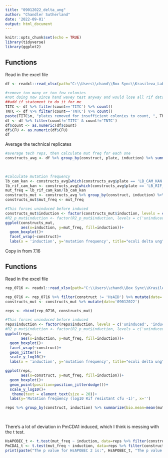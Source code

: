 ```yaml
---
title: "09012022_delta_ung"
author: "Chandler Sutherland"
date: '2022-09-01'
output: html_document
---
```


```r
knitr::opts_chunk$set(echo = TRUE)
library(tidyverse)
library(ggplot2)
```

## Functions
Read in the excel file 
```r
df <- readxl::read_xlsx(path="C:\\Users\\chand\\Box Sync\\Krasileva_Lab\\Research\\chandler\\Krasileva Lab\\E9\\Colony_count_excel\\09012022_HsAPOBEC2_PmCDA1_ung.xlsx")

#remove too many or too few colonies
#not doing now since hand wavey test anyway and would lose all rif data 
##add if statement to do it for me
TITC <- df %>% filter(count=='TITC') %>% count()
TNTC <- df %>% filter(count=='TNTC') %>% count()
paste(TITC$n, "plates removed for insufficient colonies to count, ", TNTC$n, "plates removed for too many colonies to count.")
df <- df %>% filter(count!='TITC' & count!='TNTC')
df$count <- as.numeric(df$count)
df$CFU <- as.numeric(df$CFU)
df
```
Average the technical replicates 
```r
#average tech reps, then calculate mut freq for each one
constructs_avg <- df %>% group_by(construct, plate, induction) %>% summarize(tech.mean=mean(CFU), 
                                                                             tech.n=n(), 
                                                                             tech.sd=sd(CFU))

#calculate mutation frequency 
lb_cam_kan <- constructs_avg[which(constructs_avg$plate == 'LB_CAM_KAN'),]$tech.mean
lb_rif_cam_kan <- constructs_avg[which(constructs_avg$plate == 'LB_RIF_CAM_KAN'),]$tech.mean
mut_freq = lb_rif_cam_kan/lb_cam_kan
constructs_mut <- constructs_avg %>% group_by(construct, induction) %>% summarize(n=n())
constructs_mut$mut_freq <- mut_freq
```


```r
#This forces uninduced before induced
constructs_mut$induction <- factor(constructs_mut$induction, levels = c('uninduced', 'induced'), ordered=TRUE)
#R2_p_mut$induction <- factor(R2_p_mut$induction, levels = c('uninduced', 'induced'), ordered=TRUE)
ggplot(constructs_mut,
       aes(x=induction, y=mut_freq, fill=induction))+
  geom_boxplot()+
  facet_wrap(~construct)+
  labs(x = 'induction', y='mutation frequency', title="ecoli delta ung")
```


Copy in from 7.16


## Functions
Read in the excel file 
```r
rep_0716 <- readxl::read_xlsx(path="C:\\Users\\chand\\Box Sync\\Krasileva_Lab\\Research\\chandler\\Krasileva Lab\\E9\\e9\\07162022_summary_table.xlsx")

rep_0716 <- rep_0716 %>% filter(construct != 'HsAID') %>% mutate(date='07162022')
constructs_mut <- constructs_mut %>% mutate(date='09012022')

reps <- rbind(rep_0716, constructs_mut)
```

```r
#This forces uninduced before induced
reps$induction <- factor(reps$induction, levels = c('uninduced', 'induced'), ordered=TRUE)
#R2_p_mut$induction <- factor(R2_p_mut$induction, levels = c('uninduced', 'induced'), ordered=TRUE)
ggplot(reps,
       aes(x=induction, y=mut_freq, fill=induction))+
  geom_boxplot()+
  facet_wrap(~construct)+
  geom_jitter()+
  scale_y_log10()+
  labs(x = 'induction', y='mutation frequency', title="ecoli delta ung")
```
```r
ggplot(reps,
       aes(x=construct, y=mut_freq, fill=induction))+
  geom_boxplot()+
  geom_point(position=position_jitterdodge())+
  scale_y_log10()+
   theme(text = element_text(size = 20))+   
  labs(y='Mutation frequency (log10 Rif resistant cfu -1)', x='')
```
```r
reps %>% group_by(construct, induction) %>% summarize(bio.mean=mean(mut_freq), 
                                                                             bio.n=n(), 
                                                                             bio.sd=sd(mut_freq))
```

There's a lot of deviation in PmCDA1 induced, which I think is messing with the t test. 
```r

HsAPOBEC_t <- t.test(mut_freq ~ induction, data=reps %>% filter(construct == 'HsAPOBEC2'))$p.value
PmCDA1_t <- t.test(mut_freq ~ induction, data=reps %>% filter(construct == 'PmCDA1'))$p.value
print(paste("The p value for HsAPOBEC 2 is:", HsAPOBEC_t, "The p value for PmCDA1 is ", PmCDA1_t))
```

